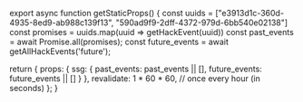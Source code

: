 
export async function getStaticProps() {
  const uuids = ["e3913d1c-360d-4935-8ed9-ab988c139f13", "590ad9f9-2dff-4372-979d-6bb540e02138"]
  const promises = uuids.map(uuid => getHackEvent(uuid))
  const past_events = await Promise.all(promises);
  const future_events = await getAllHackEvents('future');

  return {
    props: {
        ssg: {
            past_events: past_events || [],
            future_events: future_events || []
        }
    },
    revalidate: 1 * 60 * 60, // once every hour (in seconds)
  };
}

<HomePage past_events={useSSG().past_events} future_events={useSSG().future_events} />
